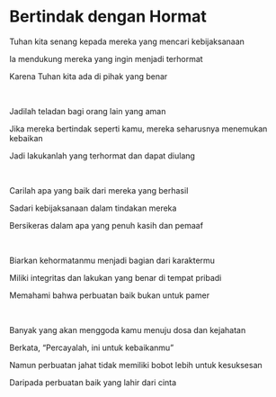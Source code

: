 # Bertindak dengan Hormat

Tuhan kita senang kepada mereka yang mencari kebijaksanaan

Ia mendukung mereka yang ingin menjadi terhormat

Karena Tuhan kita ada di pihak yang benar

<p></p>

<br />

Jadilah teladan bagi orang lain yang aman

Jika mereka bertindak seperti kamu, mereka seharusnya menemukan kebaikan

Jadi lakukanlah yang terhormat dan dapat diulang

<p></p>

<br />

Carilah apa yang baik dari mereka yang berhasil

Sadari kebijaksanaan dalam tindakan mereka

Bersikeras dalam apa yang penuh kasih dan pemaaf

<p></p>

<br />

Biarkan kehormatanmu menjadi bagian dari karaktermu

Miliki integritas dan lakukan yang benar di tempat pribadi

Memahami bahwa perbuatan baik bukan untuk pamer

<p></p>

<br />

Banyak yang akan menggoda kamu menuju dosa dan kejahatan

Berkata, “Percayalah, ini untuk kebaikanmu”

Namun perbuatan jahat tidak memiliki bobot lebih untuk kesuksesan

Daripada perbuatan baik yang lahir dari cinta